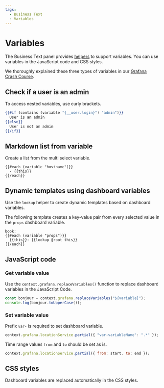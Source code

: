 ```yaml
---
tags:
  - Business Text
  - Variables
---
```



# Variables

The Business Text panel provides [helpers](../helpers/#helper-variable) to support variables. You can use variables in the JavaScript code and CSS styles.

We thoroughly explained these three types of variables in our [Grafana Crash Course](/grafana/variables).

## Check if a user is an admin

To access nested variables, use curly brackets.

```handlebars
{{#if (contains (variable "{__user.login}") "admin")}}
  User is an admin
{{else}}
  User is not an admin
{{/if}}
```

## Markdown list from variable

Create a list from the multi select variable.

```
{{#each (variable "hostname")}}
  - {{this}}
{{/each}}
```

## Dynamic templates using dashboard variables

Use the `lookup` helper to create dynamic templates based on dashboard variables.

The following template creates a key-value pair from every selected value in the `props` dashboard variable.

```
book:
{{#each (variable "props")}}
  {{this}}: {{lookup @root this}}
{{/each}}
```

## JavaScript code 

### Get variable value

Use the `context.grafana.replaceVariables()` function to replace dashboard variables in the JavaScript Code.

```js
const bonjour = context.grafana.replaceVariables("${variable}");
console.log(bonjour.toUpperCase());
```

### Set variable value

Prefix `var-` is required to set dashboard variable.

```js
context.grafana.locationService.partial({ "var-variableName": ".*" });
```

Time range values `from` and `to` should be set as is.

```js
context.grafana.locationService.partial({ from: start, to: end });

```

## CSS styles

Dashboard variables are replaced automatically in the CSS styles.
